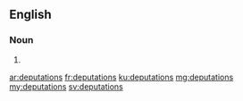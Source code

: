 {{also|députations}}
==English==

===Noun===
{{head|en|noun plural form}}

# {{plural of|deputation|lang=en}}

[[ar:deputations]]
[[fr:deputations]]
[[ku:deputations]]
[[mg:deputations]]
[[my:deputations]]
[[sv:deputations]]